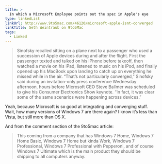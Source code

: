 ```yaml
---
title: >
  In which a Microsoft Employee points out the spec in Apple's eye
type: linkedList
linkUrl: http://www.9to5mac.com/46120/microsoft-apple-isnt-converged
linkTitle: Seth Weintraub on 9to5Mac
tags:
  - Linked
---
```


> Sinofsky recalled sitting on a plane next to a passenger who used a succession of Apple devices during and after the flight. First the passenger texted and talked on his iPhone before takeoff, then watched a movie on his iPad, listened to music on his iPod, and finally opened up his MacBook upon landing to catch up on everything he missed while in the air. “That’s not particularly converged,” Sinofsky said during an invitation-only press conference Wednesday afternoon, hours before Microsoft CEO Steve Ballmer was scheduled to give his Consumer Electronics Show keynote. “In fact, it was clear some of the same scenarios were happening across devices.”

Yeah, because Microsoft is so good at integrating and converging stuff. Wait, how many versions of Windows 7 are there again? I know it’s less than Vista, but still more than OS X.

And from the comment section of the 9to5mac article:

> This coming from a company that has Windows 7 Home, Windows 7 Home Basic, Windows 7 Home but kinda Work, Windows 7 Professional, Windows 7 Professional with Pepperoni, and of course Windows 7 Ultimate which is the main product they should be shipping to all computers anyway.
